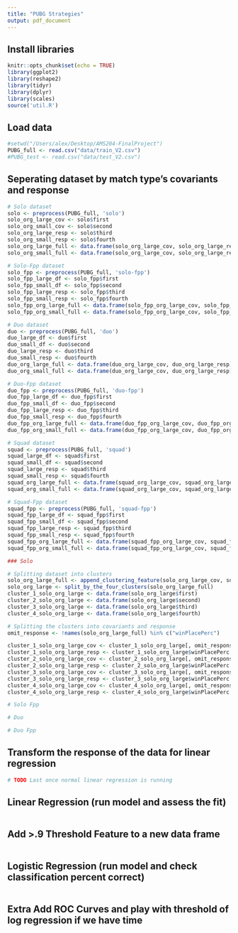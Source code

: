 ```yaml
---
title: "PUBG Strategies"
output: pdf_document
---
```


## Install libraries
```r
knitr::opts_chunk$set(echo = TRUE)
library(ggplot2)
library(reshape2)
library(tidyr)
library(dplyr)
library(scales)
source('util.R')
```

## Load data
```r
#setwd("/Users/alex/Desktop/AMS204-FinalProject")
PUBG_full <- read.csv("data/train_V2.csv")
#PUBG_test <- read.csv("data/test_V2.csv")
```

## Seperating dataset by match type's covariants and response
```r
# Solo dataset
solo <- preprocess(PUBG_full, 'solo')
solo_org_large_cov <- solo$first
solo_org_small_cov <- solo$second
solo_org_large_resp <- solo$third
solo_org_small_resp <- solo$fourth
solo_org_large_full <- data.frame(solo_org_large_cov, solo_org_large_resp)
solo_org_small_full <- data.frame(solo_org_large_cov, solo_org_large_resp)

# Solo-Fpp dataset
solo_fpp <- preprocess(PUBG_full, 'solo-fpp')
solo_fpp_large_df <- solo_fpp$first
solo_fpp_small_df <- solo_fpp$second
solo_fpp_large_resp <- solo_fpp$third
solo_fpp_small_resp <- solo_fpp$fourth
solo_fpp_org_large_full <- data.frame(solo_fpp_org_large_cov, solo_fpp_org_large_resp)
solo_fpp_org_small_full <- data.frame(solo_fpp_org_large_cov, solo_fpp_org_large_resp)

# Duo dataset
duo <- preprocess(PUBG_full, 'duo')
duo_large_df <- duo$first
duo_small_df <- duo$second
duo_large_resp <- duo$third
duo_small_resp <- duo$fourth
duo_org_large_full <- data.frame(duo_org_large_cov, duo_org_large_resp)
duo_org_small_full <- data.frame(duo_org_large_cov, duo_org_large_resp)

# Duo-Fpp dataset
duo_fpp <- preprocess(PUBG_full, 'duo-fpp')
duo_fpp_large_df <- duo_fpp$first
duo_fpp_small_df <- duo_fpp$second
duo_fpp_large_resp <- duo_fpp$third
duo_fpp_small_resp <- duo_fpp$fourth
duo_fpp_org_large_full <- data.frame(duo_fpp_org_large_cov, duo_fpp_org_large_resp)
duo_fpp_org_small_full <- data.frame(duo_fpp_org_large_cov, duo_fpp_org_large_resp)

# Squad dataset
squad <- preprocess(PUBG_full, 'squad')
squad_large_df <- squad$first
squad_small_df <- squad$second
squad_large_resp <- squad$third
squad_small_resp <- squad$fourth
squad_org_large_full <- data.frame(squad_org_large_cov, squad_org_large_resp)
squad_org_small_full <- data.frame(squad_org_large_cov, squad_org_large_resp)

# Squad-Fpp dataset
squad_fpp <- preprocess(PUBG_full, 'squad-fpp')
squad_fpp_large_df <- squad_fpp$first
squad_fpp_small_df <- squad_fpp$second
squad_fpp_large_resp <- squad_fpp$third
squad_fpp_small_resp <- squad_fpp$fourth
squad_fpp_org_large_full <- data.frame(squad_fpp_org_large_cov, squad_fpp_org_large_resp)
squad_fpp_org_small_full <- data.frame(squad_fpp_org_large_cov, squad_fpp_org_large_resp)
```

```r
### Solo

# Splitting dataset into clusters
solo_org_large_full <- append_clustering_feature(solo_org_large_cov, solo_org_large_full)
solo_org_large <- split_by_the_four_clusters(solo_org_large_full)
cluster_1_solo_org_large <- data.frame(solo_org_large$first) 
cluster_2_solo_org_large <- data.frame(solo_org_large$second) 
cluster_3_solo_org_large <- data.frame(solo_org_large$third) 
cluster_4_solo_org_large <- data.frame(solo_org_large$fourth)

# Splitting the clusters into covariants and response
omit_response <- !names(solo_org_large_full) %in% c("winPlacePerc") 

cluster_1_solo_org_large_cov <- cluster_1_solo_org_large[, omit_response]
cluster_1_solo_org_large_resp <- cluster_1_solo_org_large$winPlacePerc
cluster_2_solo_org_large_cov <- cluster_2_solo_org_large[, omit_response]
cluster_2_solo_org_large_resp <- cluster_2_solo_org_large$winPlacePerc
cluster_3_solo_org_large_cov <- cluster_3_solo_org_large[, omit_response]
cluster_3_solo_org_large_resp <- cluster_3_solo_org_large$winPlacePerc
cluster_4_solo_org_large_cov <- cluster_4_solo_org_large[, omit_response]
cluster_4_solo_org_large_resp <- cluster_4_solo_org_large$winPlacePerc
```

```r
# Solo Fpp
```

```r
# Duo
```

```r
# Duo Fpp
```

## Transform the response of the data for linear regression
```r
# TODO Last once normal linear regression is running
```

## Linear Regression (run model and assess the fit)
```r

```

## Add >.9 Threshold Feature to a new data frame 
```r

```

## Logistic Regression (run model and check classification percent correct)
```r

```

## Extra Add ROC Curves and play with threshold of log regression if we have time